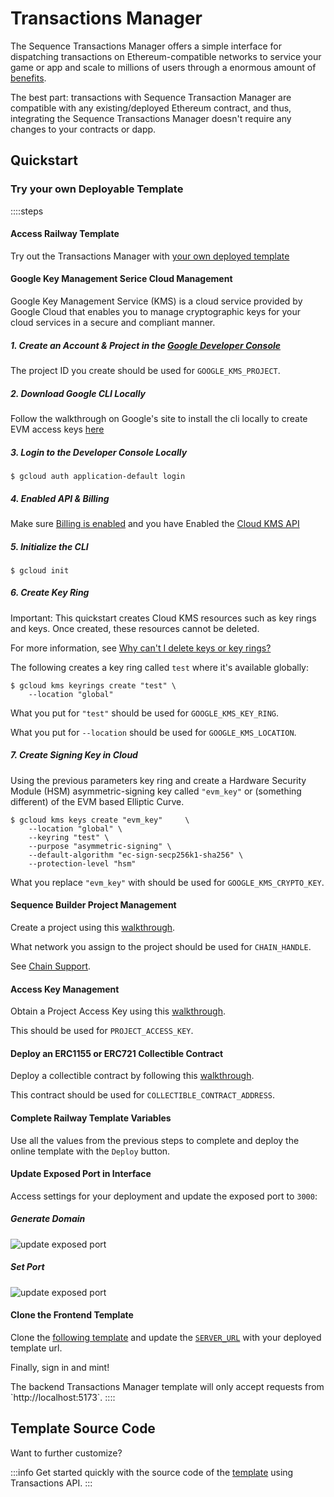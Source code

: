 
# Transactions Manager

The Sequence Transactions Manager offers a simple interface for dispatching transactions on Ethereum-compatible networks to service your game or app and scale to millions of users through a enormous amount of [benefits](/api/transactions/overview#benefits).

The best part: transactions with Sequence Transaction Manager are compatible with any existing/deployed Ethereum contract, and thus, integrating the Sequence Transactions Manager doesn't require any changes to your contracts or dapp. 

## Quickstart

### Try your own Deployable Template 

::::steps
#### Access Railway Template

Try out the Transactions Manager with [your own deployed template](https://railway.app/template/ERJVm2)

#### Google Key Management Serice Cloud Management
Google Key Management Service (KMS) is a cloud service provided by Google Cloud that enables you to manage cryptographic keys for your cloud services in a secure and compliant manner. 

##### 1. Create an Account & Project in the [Google Developer Console](https://console.cloud.google.com/apis/dashboard)

The project ID you create should be used for `GOOGLE_KMS_PROJECT`.

##### 2. Download Google CLI Locally
Follow the walkthrough on Google's site to install the cli locally to create EVM access keys [here](https://cloud.google.com/sdk/docs/install)

##### 3. Login to the Developer Console Locally 

```shell
$ gcloud auth application-default login
```

##### 4. Enabled API & Billing 

Make sure [Billing is enabled](https://cloud.google.com/billing/docs/how-to/verify-billing-enabled#console) and you have Enabled the [Cloud KMS API](https://console.cloud.google.com/flows/enableapi?apiid=cloudkms.googleapis.com&redirect=https://console.cloud.google.com&_ga=2.21571387.1641992167.1719602769-587765847.1712674892) 

##### 5. Initialize the CLI

```shell
$ gcloud init
```

##### 6. Create Key Ring 

<Callout type="warning">
Important: This quickstart creates Cloud KMS resources such as key rings and keys. Once created, these resources cannot be deleted. 

For more information, see [Why can't I delete keys or key rings?](https://cloud.google.com/kms/docs/faq#cannot_delete)
</Callout>

The following creates a key ring called `test` where it's available globally:

```shell
$ gcloud kms keyrings create "test" \
    --location "global"
```

What you put for `"test"` should be used for `GOOGLE_KMS_KEY_RING`.

What you put for `--location` should be used for `GOOGLE_KMS_LOCATION`.

##### 7. Create Signing Key in Cloud
Using the previous parameters key ring and create a Hardware Security Module (HSM) asymmetric-signing key called `"evm_key"` or (something different) of the EVM based Elliptic Curve.

```shell
$ gcloud kms keys create "evm_key"     \ 
    --location "global" \
    --keyring "test" \     
    --purpose "asymmetric-signing" \     
    --default-algorithm "ec-sign-secp256k1-sha256" \     
    --protection-level "hsm"
```

What you replace `"evm_key"` with should be used for `GOOGLE_KMS_CRYPTO_KEY`.

#### Sequence Builder Project Management

Create a project using this [walkthrough](/solutions/builder/getting-started).

What network you assign to the project should be used for `CHAIN_HANDLE`. 

See [Chain Support](/solutions/technical-references/chain-support). 

#### Access Key Management

Obtain a Project Access Key using this [walkthrough](/solutions/builder/getting-started#claim-an-api-access-key).

This should be used for `PROJECT_ACCESS_KEY`.

#### Deploy an ERC1155 or ERC721 Collectible Contract

Deploy a collectible contract by following this [walkthrough](/solutions/collectibles/contracts/deploy-an-item-collection).

This contract should be used for `COLLECTIBLE_CONTRACT_ADDRESS`.

#### Complete Railway Template Variables
Use all the values from the previous steps to complete and deploy the online template with the `Deploy` button.

#### Update Exposed Port in Interface
Access settings for your deployment and update the exposed port to `3000`:

##### Generate Domain
![update exposed port](/img/payments/transactions_api_service_deployed_generate_domain.png)

##### Set Port
![update exposed port](/img/payments/transactions_api_service_deployed_set_port_generate_domain.png)

#### Clone the Frontend Template

Clone the [following template](https://github.com/moskalyk/nodejs-transactions-api/tree/master) and update the [`SERVER_URL`](https://github.com/moskalyk/nodejs-transactions-api/blob/master/client/src/App.tsx#L8) with your deployed template url.

Finally, sign in and mint!

<Callout type='info'>
The backend Transactions Manager template will only accept requests from `http://localhost:5173`.
</Callout>
::::

## Template Source Code

Want to further customize?

:::info
Get started quickly with the source code of the [template](https://github.com/0xsequence-demos/template-node-transactions-backend) using Transactions API.
:::